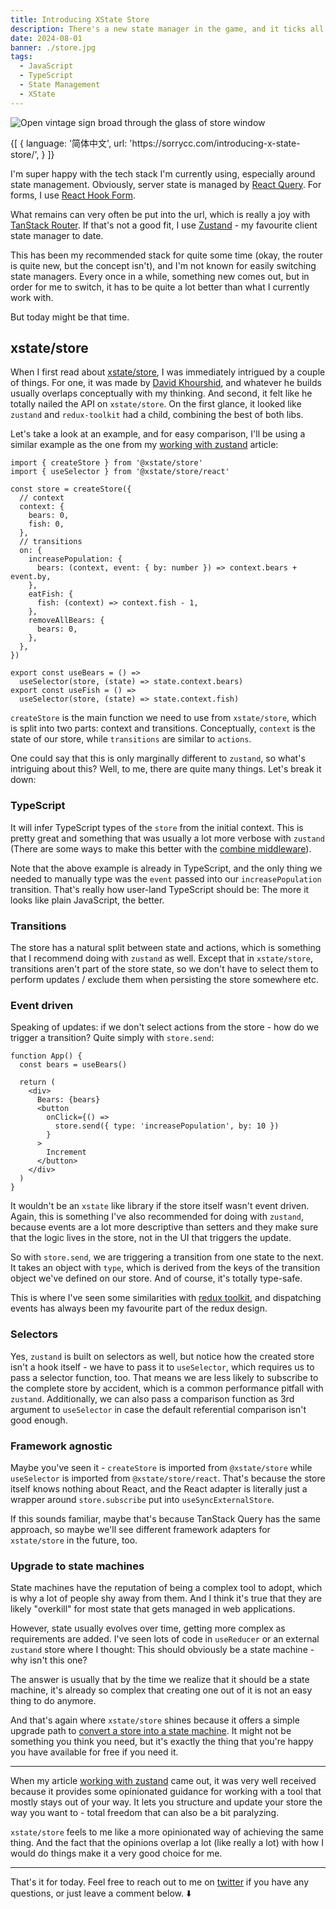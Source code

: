 ```yaml
---
title: Introducing XState Store
description: There's a new state manager in the game, and it ticks all my boxes ...
date: 2024-08-01
banner: ./store.jpg
tags:
  - JavaScript
  - TypeScript
  - State Management
  - XState
---
```



<img
  src="./store.jpg"
  alt="Open vintage sign broad through the glass of store window"
/>

<Attribution
  name="Artem Beliaikin"
  url="https://unsplash.com/@belart84"
/>

<Translations>
  {[
    {
      language: '简体中文',
      url: 'https://sorrycc.com/introducing-x-state-store/',
    }
  ]}
</Translations>

I'm super happy with the tech stack I'm currently using, especially around state management. Obviously, server state is managed by [React Query](practical-react-query). For forms, I use [React Hook Form](react-query-and-forms).

What remains can very often be put into the url, which is really a joy with [TanStack Router](https://tanstack.com/router). If that's not a good fit, I use [Zustand](https://zustand-demo.pmnd.rs/) - my favourite client state manager to date.

This has been my recommended stack for quite some time (okay, the router is quite new, but the concept isn't), and I'm not known for easily switching state managers. Every once in a while, something new comes out, but in order for me to switch, it has to be quite a lot better than what I currently work with.

But today might be that time.

## xstate/store

When I first read about [xstate/store](https://stately.ai/docs/xstate-store), I was immediately intrigued by a couple of things. For one, it was made by [David Khourshid](https://x.com/DavidKPiano), and whatever he builds usually overlaps conceptually with my thinking. And second, it felt like he totally nailed the API on `xstate/store`. On the first glance, it looked like `zustand` and `redux-toolkit` had a child, combining the best of both libs.

Let's take a look at an example, and for easy comparison, I'll be using a similar example as the one from my [working with zustand](working-with-zustand) article:

```ts:title=example
import { createStore } from '@xstate/store'
import { useSelector } from '@xstate/store/react'

const store = createStore({
  // context
  context: {
    bears: 0,
    fish: 0,
  },
  // transitions
  on: {
    increasePopulation: {
      bears: (context, event: { by: number }) => context.bears + event.by,
    },
    eatFish: {
      fish: (context) => context.fish - 1,
    },
    removeAllBears: {
      bears: 0,
    },
  },
})

export const useBears = () =>
  useSelector(store, (state) => state.context.bears)
export const useFish = () =>
  useSelector(store, (state) => state.context.fish)
```

`createStore` is the main function we need to use from `xstate/store`, which is split into two parts: <Emph>context</Emph> and <Emph>transitions</Emph>. Conceptually, `context` is the state of our store, while `transitions` are similar to `actions`.

One could say that this is only marginally different to `zustand`, so what's intriguing about this? Well, to me, there are quite many things. Let's break it down:

### TypeScript

It will infer TypeScript types of the `store` from the initial context. This is pretty great and something that was usually a lot more verbose with `zustand` (There are some ways to make this better with the [combine middleware](https://docs.pmnd.rs/zustand/guides/typescript)).

Note that the above example is already in TypeScript, and the only thing we needed to manually type was the `event` passed into our `increasePopulation` transition. That's really how user-land TypeScript should be: The more it looks like plain JavaScript, the better.

### Transitions

The store has a natural split between state and actions, which is something that I recommend doing with `zustand` as well. Except that in `xstate/store`, transitions aren't part of the store state, so we don't have to select them to perform updates / exclude them when persisting the store somewhere etc.

### Event driven

Speaking of updates: if we don't select actions from the store - how do we trigger a transition? Quite simply with `store.send`:

```tsx:title=transitions
function App() {
  const bears = useBears()

  return (
    <div>
      Bears: {bears}
      <button
        onClick={() =>
          store.send({ type: 'increasePopulation', by: 10 })
        }
      >
        Increment
      </button>
    </div>
  )
}
```

It wouldn't be an `xstate` like library if the store itself wasn't event driven. Again, this is something I've also recommended for doing with `zustand`, because events are a lot more descriptive than setters and they make sure that the logic lives in the store, not in the UI that triggers the update.

So with `store.send`, we are triggering a transition from one state to the next. It takes an object with `type`, which is derived from the keys of the transition object we've defined on our store. And of course, it's totally type-safe.

This is where I've seen some similarities with [redux toolkit](https://redux-toolkit.js.org/), and dispatching events has always been my favourite part of the redux design.

### Selectors

Yes, `zustand` is built on selectors as well, but notice how the created store isn't a hook itself - we have to pass it to `useSelector`, which requires us to pass a selector function, too. That means we are less likely to subscribe to the complete store by accident, which is a common performance pitfall with `zustand`. Additionally, we can also pass a comparison function as 3rd argument to `useSelector` in case the default referential comparison isn't good enough.

### Framework agnostic

Maybe you've seen it - `createStore` is imported from `@xstate/store` while `useSelector` is imported from `@xstate/store/react`. That's because the store itself knows nothing about React, and the React adapter is literally just a wrapper around `store.subscribe` put into `useSyncExternalStore`.

If this sounds familiar, maybe that's because TanStack Query has the same approach, so maybe we'll see different framework adapters for `xstate/store` in the future, too.

### Upgrade to state machines

State machines have the reputation of being a complex tool to adopt, which is why a lot of people shy away from them. And I think it's true that they are likely "overkill" for most state that gets managed in web applications.

However, state usually evolves over time, getting more complex as requirements are added. I've seen lots of code in `useReducer` or an external `zustand` store where I thought: This should obviously be a state machine - why isn't this one?

The answer is usually that by the time we realize that it should be a state machine, it's already so complex that creating one out of it is not an easy thing to do anymore.

And that's again where `xstate/store` shines because it offers a simple upgrade path to [convert a store into a state machine](https://stately.ai/docs/xstate-store#converting-stores-to-state-machines). It might not be something you think you need, but it's exactly the thing that you're happy you have available for free if you need it.

---

When my article [working with zustand](working-with-zustand) came out, it was very well received because it provides some opinionated guidance for working with a tool that mostly stays out of your way. It lets you structure and update your store the way you want to - total freedom that can also be a bit paralyzing.

`xstate/store` feels to me like a more opinionated way of achieving the same thing. And the fact that the opinions overlap a lot (like really a lot) with how I would do things make it a very good choice for me.

---

That's it for today. Feel free to reach out to me on [twitter](https://twitter.com/tkdodo)
if you have any questions, or just leave a comment below. ⬇️

<Comments />
